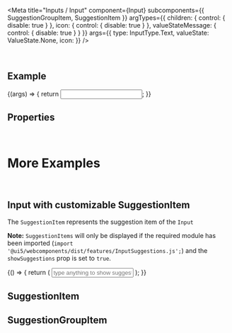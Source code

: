 
<Meta
  title="Inputs / Input"
  component={Input}
  subcomponents={{ SuggestionGroupItem, SuggestionItem }}
  argTypes={{
    children: { control: { disable: true } },
    icon: { control: { disable: true } },
    valueStateMessage: { control: { disable: true } }
  }}
  args={{
    type: InputType.Text,
    valueState: ValueState.None,
    icon: <Icon name="employee" />
  }}
/>

<DocsHeader />

<br />

## Example

<Canvas>
  <Story name="Default">
    {(args) => {
      return <Input {...args} />;
    }}
  </Story>
</Canvas>

## Properties

<ArgsTableWithNote story="." />

<Description />

<br />

# More Examples

<br />

## Input with customizable SuggestionItem

The `SuggestionItem` represents the suggestion item of the `Input`

**Note:** `SuggestionItems` will only be displayed if the required module has been imported (`import '@ui5/webcomponents/dist/features/InputSuggestions.js';`)
and the `showSuggestions` prop is set to `true`.

<Canvas>
  <Story name="with SuggestionItem">
    {() => {
      return (
        <Input showSuggestions placeholder="type anything to show suggestions" style={{ width: '400px' }}>
          <SuggestionGroupItem text="A Group" />
          <SuggestionItem icon="globe" text="United States" additionalText={'USA'} description={'My Description'} />
          <SuggestionItem icon="globe" text="Bulgaria" iconEnd />
          <SuggestionGroupItem text="Another Group Items" />
          <SuggestionItem icon="globe" text="Argentina" />
          <SuggestionItem icon="globe" text="Germany" />
          <SuggestionItem icon="globe" text="Iceland" />
          <SuggestionItem icon="globe" text="Moldova" />
        </Input>
      );
    }}
  </Story>
</Canvas>

<ArgsTableWithNote of={SuggestionItem} story="with SuggestionItem" />

<SubcomponentsSection />

## SuggestionItem

<SuggestionItemDescription />

## SuggestionGroupItem

<SuggestionGroupItemDescription />

<Footer />
